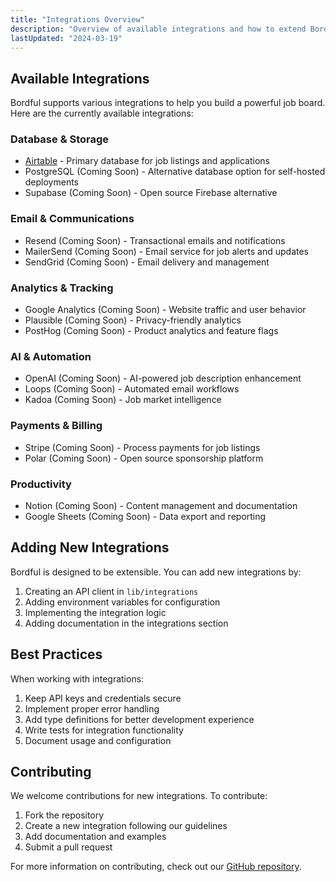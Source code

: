 ```yaml
---
title: "Integrations Overview"
description: "Overview of available integrations and how to extend Bordful with third-party services."
lastUpdated: "2024-03-19"
---
```


## Available Integrations

Bordful supports various integrations to help you build a powerful job board. Here are the currently available integrations:

### Database & Storage

- [Airtable](/docs/integrations/airtable) - Primary database for job listings and applications
- PostgreSQL (Coming Soon) - Alternative database option for self-hosted deployments
- Supabase (Coming Soon) - Open source Firebase alternative

### Email & Communications

- Resend (Coming Soon) - Transactional emails and notifications
- MailerSend (Coming Soon) - Email service for job alerts and updates
- SendGrid (Coming Soon) - Email delivery and management

### Analytics & Tracking

- Google Analytics (Coming Soon) - Website traffic and user behavior
- Plausible (Coming Soon) - Privacy-friendly analytics
- PostHog (Coming Soon) - Product analytics and feature flags

### AI & Automation

- OpenAI (Coming Soon) - AI-powered job description enhancement
- Loops (Coming Soon) - Automated email workflows
- Kadoa (Coming Soon) - Job market intelligence

### Payments & Billing

- Stripe (Coming Soon) - Process payments for job listings
- Polar (Coming Soon) - Open source sponsorship platform

### Productivity

- Notion (Coming Soon) - Content management and documentation
- Google Sheets (Coming Soon) - Data export and reporting

## Adding New Integrations

Bordful is designed to be extensible. You can add new integrations by:

1. Creating an API client in `lib/integrations`
2. Adding environment variables for configuration
3. Implementing the integration logic
4. Adding documentation in the integrations section

## Best Practices

When working with integrations:

1. Keep API keys and credentials secure
2. Implement proper error handling
3. Add type definitions for better development experience
4. Write tests for integration functionality
5. Document usage and configuration

## Contributing

We welcome contributions for new integrations. To contribute:

1. Fork the repository
2. Create a new integration following our guidelines
3. Add documentation and examples
4. Submit a pull request

For more information on contributing, check out our [GitHub repository](https://github.com/bordful/bordful).

